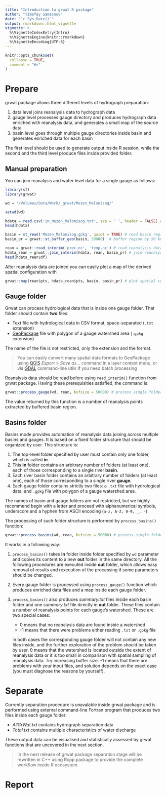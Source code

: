 ```yaml
---
title: "Introduction to grwat R package"
author: "Timofey Samsonov"
date: "`r Sys.Date()`"
output: rmarkdown::html_vignette
vignette: >
  %\VignetteIndexEntry{Intro}
  %\VignetteEngine{knitr::rmarkdown}
  %\VignetteEncoding{UTF-8}
---
```


```r
knitr::opts_chunk$set(
  collapse = TRUE,
  comment = "#>"
)
```

# Prepare 

grwat package allows three different levels of hydrograph preparation:

1. data level joins reanalysis data to hydrograph data
2. gauge level processes gauge directory and produces hydrograph data enriched with reanalysis data, and generates a small map of the source data
3. basin level goes through multiple gauge directories inside basin and generates enriched data for each basin

The first level should be used to generate output inside R session, while the second and the third level produce files inside provided folder.

## Manual preparation

You can join reanalysis and water level data for a single gauge as follows:
```r
library(sf)
library(grwat)

wd = "/Volumes/Data/Work/_grwat/Mezen_Malonisog/"

setwd(wd)

hdata = read.csv('in_Mezen_Malonisog.txt', sep = ' ', header = FALSE) # read gauge data
head(hdata)

basin = st_read('Mezen_Malonisog.gpkg', quiet = TRUE) # read basin region
basin_pr = grwat::st_buffer_geo(basin, 50000)  # buffer region by 50 km

rean = grwat::read_interim('prec.nc', 'temp.nc') # read reanalysis data
hdata_rean = grwat::join_interim(hdata, rean, basin_pr) # join reanalysis data to hydrological series
head(hdata_rean$df)
```

After reanalysis data are joined you can easily plot a map of the derived spatial configuration with
```r
grwat::map(rean$pts, hdata_rean$pts, basin, basin_pr) # plot spatial configuration
```


## Gauge folder

Grwat can process hydrological data that is inside one gauge folder. That folder should contain __two__ files:

- Text file with hydrological data in CSV format, space-separated (`.txt` extension)
- [GeoPackage](https://www.geopackage.org) file with polygon of a gauge watershed area (`.gpkg` extension)

The name of the file is not restricted, only the extension and the format.

> You can easily convert many spatial data formats to GeoPackage using [QGIS](https://www.qgis.org/) _Export > Save as..._ command in a layer context menu, or via [GDAL](http://www.gdal.org) command-line utils if you need batch processing

Reanalysis data should be read before using `read_interim()` function from grwat package. Having these prerequisities satisfied, the command is:
```r
grwat::process_gauge(wd, rean, bufsize = 50000) # process single folder
```
The value returned by this function is a number of reanalysis points extracted by buffered basin region.

## Basins folder

Basins mode provides automation of reanalysis data joining across multiple basins and gauges. It is based on a fixed folder structure that should be organized by user. This structure is:

1. The top-level folder specified by user must contain only one folder, which is called __in__.
2. This __in__ folder contains an arbitrary number of folders (at least one), each of those corresponding to a single river __basin__.
3. Each river basin folder contains an arbitrary number of folders (at least one), each of those corresponding to a single river __gauge__.
4. Each gauge folder contains strictly two files: a `.txt` file with hydrological data, and `.gpkg` file with polygon of a gauge watershed area.

The names of basin and gauge folders are not restricted, but we highly recommend begin with a letter and proceed with alphanumerical symbols, underscore and a hyphen from ASCII encoding (`a-z, A-Z, 0-9, _, -`)

The processing of such folder structure is performed by `process_basins()` function:
```r
grwat::process_basins(wd, rean, bufsize = 50000) # process single folder
```

It works in a following way:

1. `process_basins()` takes __in__ folder inside folder specified by `wd` parameter and copies its content to a new __out__ folder in the same directory. All the following procedures are executed inside __out__ folder, which allows easy removal of results and rexecution of the processing if some parameters should be changed.

2. Every gauge folder is processed using `process_gauge()` function which produces enriched data files and a map inside each gauge folder. 

3. `process_basins()` also produces _summary.txt_ files inside each basin folder and one _summary.txt_ file directly in __out__ folder. These files contain a number of reanalysis points for each gauge's watershed. These are two special cases:

    - 0 means that no reanalysis data are found inside a watershed
    - -1 means that there were problems either reading `.txt` or `.gpkg` file

    
    In both cases the corresponding gauge folder will not contain any new files inside, and the further exploration of the problem should be taken by user. 0 means that the watershed is located outside the extent of reanalysis data or it is too small in comparison with spatial sampling of reanalysis data. Try increasing buffer size. -1 means that there are problems with your input files, and solution depends on the exact case (you must diagnose the reasons by yourself).

# Separate

Currently separation procedure is unavalable inside grwat package and is performed using external command-line Fortran program that produces two files inside each gauge folder:

- _AllGrWat.txt_ contains hydrograph separation data
- _Total.txt_ contains multiple characteristics of water discharge

These output data can be visualised and statistically assessed by grwat functions that are uncovered in the next section.

> In the next release of grwat package separation stage will be rewritten in C++ using Rcpp package to provide the complete workflow inside R ecosystem.

# Report